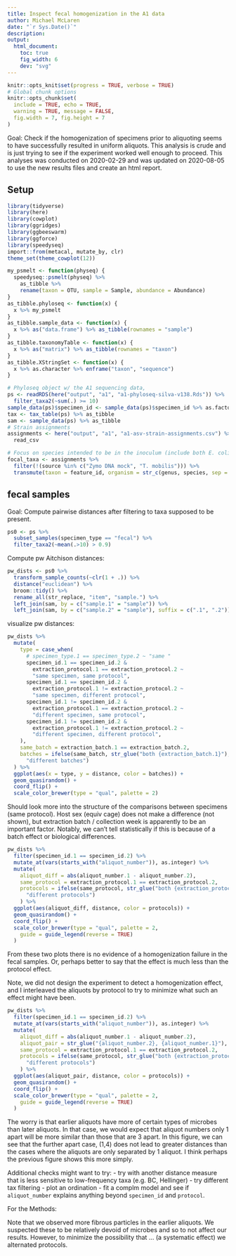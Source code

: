 ```yaml
---
title: Inspect fecal homogenization in the A1 data
author: Michael McLaren
date: "`r Sys.Date()`"
description:
output:
  html_document:
    toc: true
    fig_width: 6
    dev: "svg"
---
```



```r
knitr::opts_knit$set(progress = TRUE, verbose = TRUE)
# Global chunk options
knitr::opts_chunk$set(
  include = TRUE, echo = TRUE,
  warning = TRUE, message = FALSE, 
  fig.width = 7, fig.height = 7
)
```

Goal: Check if the homogenization of specimens prior to aliquoting seems to
have successfully resulted in uniform aliquots. This analysis is crude and is
just trying to see if the experiment worked well enough to proceed.
This analyses was conducted on 2020-02-29 and was updated on 2020-08-05 to use
the new results files and create an html report.

## Setup

```r
library(tidyverse)
library(here)
library(cowplot)
library(ggridges)
library(ggbeeswarm)
library(ggforce)
library(speedyseq)
import::from(metacal, mutate_by, clr)
theme_set(theme_cowplot(12))
```

```r
my_psmelt <- function(physeq) {
  speedyseq::psmelt(physeq) %>%
    as_tibble %>%
    rename(taxon = OTU, sample = Sample, abundance = Abundance)
}
as_tibble.phyloseq <- function(x) {
  x %>% my_psmelt
}
as_tibble.sample_data <- function(x) {
  x %>% as("data.frame") %>% as_tibble(rownames = "sample")
}
as_tibble.taxonomyTable <- function(x) {
  x %>% as("matrix") %>% as_tibble(rownames = "taxon")
}
as_tibble.XStringSet <- function(x) {
  x %>% as.character %>% enframe("taxon", "sequence")
}
```

```r
# Phyloseq object w/ the A1 sequencing data,
ps <- readRDS(here("output", "a1", "a1-phyloseq-silva-v138.Rds")) %>%
  filter_taxa2(~sum(.) >= 10)
sample_data(ps)$specimen_id <- sample_data(ps)$specimen_id %>% as.factor
tax <- tax_table(ps) %>% as_tibble
sam <- sample_data(ps) %>% as_tibble
# Strain assignments
assignments <- here("output", "a1", "a1-asv-strain-assignments.csv") %>%
  read_csv
```

```r
# Focus on species intended to be in the inoculum (include both E. coli ASVs)
focal_taxa <- assignments %>%
  filter(!(source %in% c("Zymo DNA mock", "T. mobilis"))) %>%
  transmute(taxon = feature_id, organism = str_c(genus, species, sep = " "))
```

## fecal samples


Goal: Compute pairwise distances after filtering to taxa supposed to be
present.

```r
ps0 <- ps %>%
  subset_samples(specimen_type == "fecal") %>%
  filter_taxa2(~mean(.>10) > 0.9)
```


Compute pw Aitchison distances:
```r
pw_dists <- ps0 %>%
  transform_sample_counts(~clr(1 + .)) %>%
  distance("euclidean") %>%
  broom::tidy() %>%
  rename_all(str_replace, "item", "sample.") %>%
  left_join(sam, by = c("sample.1" = "sample")) %>%
  left_join(sam, by = c("sample.2" = "sample"), suffix = c(".1", ".2"))
```


visualize pw distances:
```r
pw_dists %>%
  mutate(
    type = case_when(
      # specimen_type.1 == specimen_type.2 ~ "same "
      specimen_id.1 == specimen_id.2 & 
        extraction_protocol.1 == extraction_protocol.2 ~ 
        "same specimen, same protocol",
      specimen_id.1 == specimen_id.2 & 
        extraction_protocol.1 != extraction_protocol.2 ~ 
        "same specimen, different protocol",
      specimen_id.1 != specimen_id.2 & 
        extraction_protocol.1 == extraction_protocol.2 ~ 
        "different specimen, same protocol",
      specimen_id.1 != specimen_id.2 & 
        extraction_protocol.1 != extraction_protocol.2 ~ 
        "different specimen, different protocol",
    ),
    same_batch = extraction_batch.1 == extraction_batch.2,
    batches = ifelse(same_batch, str_glue("both {extraction_batch.1}"), 
      "different batches")
  ) %>%
  ggplot(aes(x = type, y = distance, color = batches)) +
  geom_quasirandom() +
  coord_flip() +
  scale_color_brewer(type = "qual", palette = 2)
```

Should look more into the structure of the comparisons between specimens (same
protocol).  Host sex (equiv cage) does not make a difference (not shown), but
extraction batch / collection week is apparently to be an important factor.
Notably, we can't tell statistically if this is because of a batch effect or
biological differences.

```r
pw_dists %>%
  filter(specimen_id.1 == specimen_id.2) %>%
  mutate_at(vars(starts_with("aliquot_number")), as.integer) %>%
  mutate(
    aliquot_diff = abs(aliquot_number.1 - aliquot_number.2),
    same_protocol = extraction_protocol.1 == extraction_protocol.2,
    protocols = ifelse(same_protocol, str_glue("both {extraction_protocol.1}"), 
      "different protocols")
    ) %>%
  ggplot(aes(aliquot_diff, distance, color = protocols)) +
  geom_quasirandom() +
  coord_flip() +
  scale_color_brewer(type = "qual", palette = 2,
    guide = guide_legend(reverse = TRUE)
  )
```

From these two plots there is no evidence of a homogenization
failure in the fecal samples. Or, perhaps better to say that the effect is much
less than the protocol effect.

Note, we did not design the experiment to detect a homogenization effect, and I
interleaved the aliquots by protocol to try to minimize what such an effect
might have been.

```r
pw_dists %>%
  filter(specimen_id.1 == specimen_id.2) %>%
  mutate_at(vars(starts_with("aliquot_number")), as.integer) %>%
  mutate(
    aliquot_diff = abs(aliquot_number.1 - aliquot_number.2),
    aliquot_pair = str_glue("{aliquot_number.2}, {aliquot_number.1}"),
    same_protocol = extraction_protocol.1 == extraction_protocol.2,
    protocols = ifelse(same_protocol, str_glue("both {extraction_protocol.1}"), 
      "different protocols")
    ) %>%
  ggplot(aes(aliquot_pair, distance, color = protocols)) +
  geom_quasirandom() +
  coord_flip() +
  scale_color_brewer(type = "qual", palette = 2,
    guide = guide_legend(reverse = TRUE)
  )
```

The worry is that earlier aliquots have more of certain types of microbes than
later aliquots. In that case, we would expect that aliquot numbers only 1 apart
will be more similar than those that are 3 apart. In this figure, we can see
that the further apart case, (1,4) does not lead to greater distances than the
cases where the aliquots are only separated by 1 aliquot. I think perhaps the
previous figure shows this more simply.


Additional checks might want to try:
- try with another distance measure that is less sensitive to low-frequency
  taxa (e.g. BC, Hellinger)
- try different tax filtering
- plot an ordination
- fit a complm model and see if `aliquot_number` explains anything beyond
  `specimen_id` and `protocol`.

For the Methods:

Note that we observed more fibrous particles in the earlier aliquots. We
suspected these to be relatively devoid of microbes and so to not affect our
results. However, to minimize the possibility that ... (a systematic effect) we
alternated protocols.

